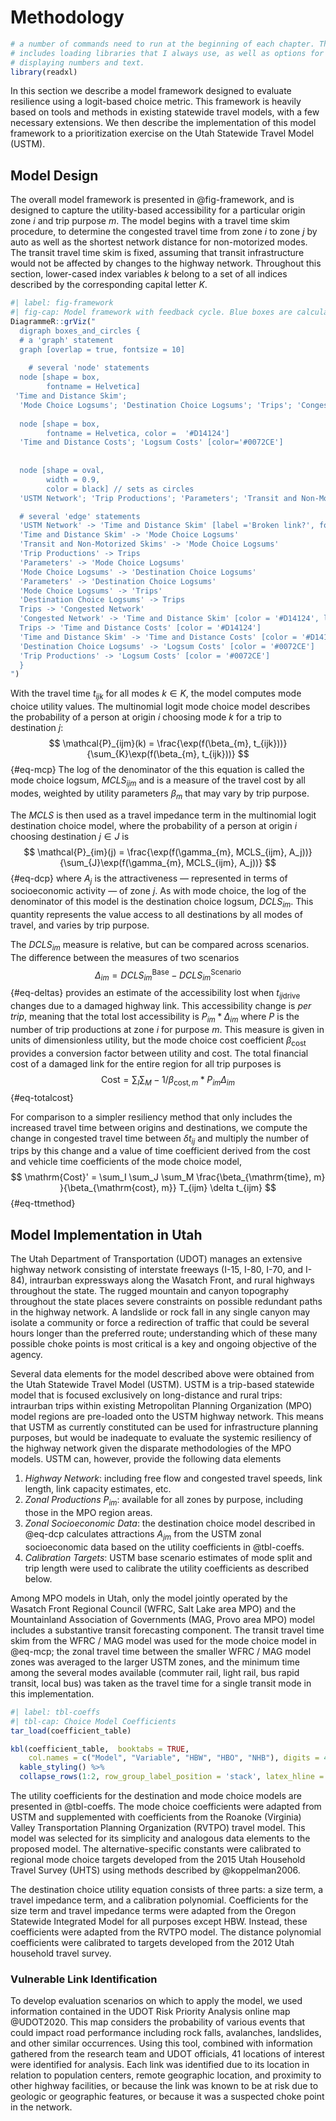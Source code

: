 # Methodology {#methodology}

```r
# a number of commands need to run at the beginning of each chapter. This
# includes loading libraries that I always use, as well as options for 
# displaying numbers and text.
library(readxl)
```

In this section we describe a model framework designed to evaluate resilience
using a logit-based choice metric. This framework is heavily based on tools and
methods in existing statewide travel models, with a few necessary extensions. We
then describe the implementation of this model framework to a prioritization
exercise on the Utah Statewide Travel Model (USTM).

## Model Design

The overall model framework is presented in @fig-framework, and is designed to
capture the utility-based accessibility for a particular origin zone $i$ and
trip purpose $m$. The model begins with a travel time skim procedure, to
determine the congested travel time from zone $i$ to zone $j$ by auto as well as
the shortest network distance for non-motorized modes. The transit travel time
skim is fixed, assuming that transit infrastructure would not be affected by
changes to the highway network. Throughout this section, lower-cased index
variables $k$ belong to a set of all indices described by the corresponding
capital letter $K$.

```r
#| label: fig-framework
#| fig-cap: Model framework with feedback cycle. Blue boxes are calculated after the second feedback loop.
DiagrammeR::grViz("
  digraph boxes_and_circles {
  # a 'graph' statement
  graph [overlap = true, fontsize = 10]
  
    # several 'node' statements
  node [shape = box,
        fontname = Helvetica]
 'Time and Distance Skim'; 
  'Mode Choice Logsums'; 'Destination Choice Logsums'; 'Trips'; 'Congested Network'
  
  node [shape = box,
        fontname = Helvetica, color =  '#D14124']
  'Time and Distance Costs'; 'Logsum Costs' [color='#0072CE']
 
 
  node [shape = oval,
        width = 0.9,
        color = black] // sets as circles
  'USTM Network'; 'Trip Productions'; 'Parameters'; 'Transit and Non-Motorized Skims';

  # several 'edge' statements
  'USTM Network' -> 'Time and Distance Skim' [label ='Broken link?', fontname = Helvetica]
  'Time and Distance Skim' -> 'Mode Choice Logsums'
  'Transit and Non-Motorized Skims' -> 'Mode Choice Logsums'
  'Trip Productions' -> Trips
  'Parameters' -> 'Mode Choice Logsums'
  'Mode Choice Logsums' -> 'Destination Choice Logsums'
  'Parameters' -> 'Destination Choice Logsums'
  'Mode Choice Logsums' -> 'Trips'
  'Destination Choice Logsums' -> Trips 
  Trips -> 'Congested Network'
  'Congested Network' -> 'Time and Distance Skim' [color = '#D14124', label = 'Feedback',fontname = Helvetica, fontcolor='#D14124']
  Trips -> 'Time and Distance Costs' [color = '#D14124']
  'Time and Distance Skim' -> 'Time and Distance Costs' [color = '#D14124']
  'Destination Choice Logsums' -> 'Logsum Costs' [color = '#0072CE']
  'Trip Productions' -> 'Logsum Costs' [color = '#0072CE']
  }
")
```

With the travel time $t_{ijk}$ for all modes $k \in K$, the model computes mode
choice utility values. The multinomial logit mode choice model describes the
probability of a person at origin $i$ choosing mode $k$ for a trip to
destination $j$: $$
\mathcal{P}_{ijm}(k) = \frac{\exp(f(\beta_{m}, t_{ijk}))}{\sum_{K}\exp(f(\beta_{m}, t_{ijk}))}
$$ {#eq-mcp} The log of the denominator of the this equation is called the mode
choice logsum, $MCLS_{ijm}$ and is a measure of the travel cost by all modes,
weighted by utility parameters $\beta_m$ that may vary by trip purpose.

The $MCLS$ is then used as a travel impedance term in the multinomial logit
destination choice model, where the probability of a person at origin $i$
choosing destination $j \in J$ is $$
\mathcal{P}_{im}(j) = \frac{\exp(f(\gamma_{m}, MCLS_{ijm}, A_j))}{\sum_{J}\exp(f(\gamma_{m}, MCLS_{ijm}, A_j))}
$$ {#eq-dcp} where $A_j$ is the attractiveness --- represented in terms of
socioeconomic activity --- of zone $j$. As with mode choice, the log of the
denominator of this model is the destination choice logsum, $DCLS_{im}$. This
quantity represents the value access to all destinations by all modes of travel,
and varies by trip purpose.

The $DCLS_{im}$ measure is relative, but can be compared across scenarios. The
difference between the measures of two scenarios $$
\Delta_{im} = DCLS_{im}^{\mathrm{Base}} - DCLS_{im}^{\mathrm{Scenario}}
$$ {#eq-deltas} provides an estimate of the accessibility lost when
$t_{ij\mathrm{drive}}$ changes due to a damaged highway link. This accessibility
change is *per trip*, meaning that the total lost accessibility is
$P_{im} * \Delta_{im}$ where $P$ is the number of trip productions at zone $i$
for purpose $m$. This measure is given in units of dimensionless utility, but
the mode choice cost coefficient $\beta_{\mathrm{cost}}$ provides a conversion
factor between utility and cost. The total financial cost of a damaged link for
the entire region for all trip purposes is $$
\mathrm{Cost} = \sum_{I}\sum_{M} -1 / \beta_{\mathrm{cost},m} * P_{im} \Delta_{im}
$$ {#eq-totalcost}

For comparison to a simpler resiliency method that only includes the increased
travel time between origins and destinations, we compute the change in congested
travel time between $\delta t_{ij}$ and multiply the number of trips by this
change and a value of time coefficient derived from the cost and vehicle time
coefficients of the mode choice model, $$
\mathrm{Cost}' =  \sum_I \sum_J \sum_M \frac{\beta_{\mathrm{time}, m} }{\beta_{\mathrm{cost}, m}} T_{ijm} \delta t_{ijm}
$$ {#eq-ttmethod}

## Model Implementation in Utah

The Utah Department of Transportation (UDOT) manages an extensive highway
network consisting of interstate freeways (I-15, I-80, I-70, and I-84),
intraurban expressways along the Wasatch Front, and rural highways throughout
the state. The rugged mountain and canyon topography throughout the state places
severe constraints on possible redundant paths in the highway network. A
landslide or rock fall in any single canyon may isolate a community or force a
redirection of traffic that could be several hours longer than the preferred
route; understanding which of these many possible choke points is most critical
is a key and ongoing objective of the agency.

Several data elements for the model described above were obtained from the Utah
Statewide Travel Model (USTM). USTM is a trip-based statewide model that is
focused exclusively on long-distance and rural trips: intraurban trips within
existing Metropolitan Planning Organization (MPO) model regions are pre-loaded
onto the USTM highway network. This means that USTM as currently constituted can
be used for infrastructure planning purposes, but would be inadequate to
evaluate the systemic resiliency of the highway network given the disparate
methodologies of the MPO models. USTM can, however, provide the following data
elements

1.  *Highway Network*: including free flow and congested travel speeds, link
    length, link capacity estimates, etc.
2.  *Zonal Productions* $P_{im}$: available for all zones by purpose, including
    those in the MPO region areas.
3.  *Zonal Socioeconomic Data*: the destination choice model described in
    @eq-dcp calculates attractions $A_{jm}$ from the USTM zonal
    socioeconomic data based on the utility coefficients in @tbl-coeffs.
4.  *Calibration Targets*: USTM base scenario estimates of mode split and trip
    length were used to calibrate the utility coefficients as described below.

Among MPO models in Utah, only the model jointly operated by the Wasatch Front
Regional Council (WFRC, Salt Lake area MPO) and the Mountainland Association of
Governments (MAG, Provo area MPO) model includes a substantive transit
forecasting component. The transit travel time skim from the WFRC / MAG model
was used for the mode choice model in @eq-mcp; the zonal travel time between the
smaller WFRC / MAG model zones was averaged to the larger USTM zones, and the
minimum time among the several modes available (commuter rail, light rail, bus
rapid transit, local bus) was taken as the travel time for a single transit mode
in this implementation.

```r
#| label: tbl-coeffs
#| tbl-cap: Choice Model Coefficients
tar_load(coefficient_table)

kbl(coefficient_table,  booktabs = TRUE,
    col.names = c("Model", "Variable", "HBW", "HBO", "NHB"), digits = 4) %>%
  kable_styling() %>%
  collapse_rows(1:2, row_group_label_position = 'stack', latex_hline = "major")
```

The utility coefficients for the destination and mode choice models are
presented in @tbl-coeffs. The mode choice coefficients were adapted from USTM
and supplemented with coefficients from the Roanoke (Virginia) Valley
Transportation Planning Organization (RVTPO) travel model. This model was
selected for its simplicity and analogous data elements to the proposed model.
The alternative-specific constants were calibrated to regional mode choice
targets developed from the 2015 Utah Household Travel Survey (UHTS) using
methods described by @koppelman2006.

The destination choice utility equation consists of three parts: a size term, a
travel impedance term, and a calibration polynomial. Coefficients for the size
term and travel impedance terms were adapted from the Oregon Statewide
Integrated Model for all purposes except HBW. Instead, these coefficients were
adapted from the RVTPO model. The distance polynomial coefficients were
calibrated to targets developed from the 2012 Utah household travel survey.

### Vulnerable Link Identification

To develop evaluation scenarios on which to apply the model, we used information
contained in the UDOT Risk Priority Analysis online map @UDOT2020. This map
considers the probability of various events that could impact road performance
including rock falls, avalanches, landslides, and other similar occurrences.
Using this tool, combined with information gathered from the research team and
UDOT officials, 41 locations of interest were identified for analysis. Each link
was identified due to its location in relation to population centers, remote
geographic location, and proximity to other highway facilities, or because the
link was known to be at risk due to geologic or geographic features, or because
it was a suspected choke point in the network.
